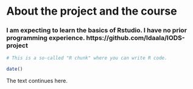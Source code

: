 
# About the project and the course

### I am expecting to learn the basics of Rstudio. I have no prior programming experience. https://github.com/Idaala/IODS-project

```r
# This is a so-called "R chunk" where you can write R code.

date()

```
The text continues here.

